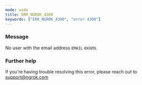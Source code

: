 ```yaml
---
mode: wide
title: ERR_NGROK_4300
keywords: ["ERR_NGROK_4300", "error 4300"]
---
```



### Message

No user with the email address `EMAIL` exists.

<ErrorDetails />

### Further help

If you're having trouble resolving this error, please reach out to [support@ngrok.com](mailto:support@ngrok.com?subject=Help%20with%20ERR_NGROK_4300)
